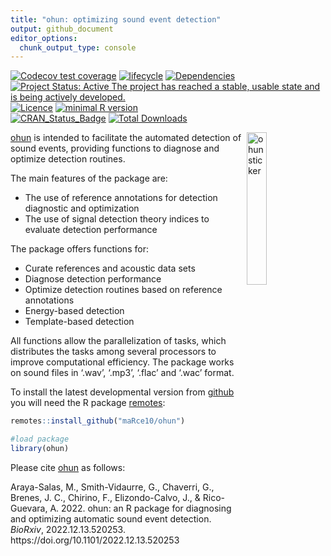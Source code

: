 ```yaml
---
title: "ohun: optimizing sound event detection"
output: github_document
editor_options: 
  chunk_output_type: console
---
```


<!-- README.md is generated from README.Rmd. Please edit that file -->
<!-- badges: start -->
  [![Codecov test coverage](https://codecov.io/gh/maRce10/ohun/branch/master/graph/badge.svg)](https://app.codecov.io/gh/maRce10/ohun?branch=master)
[![lifecycle](https://img.shields.io/badge/lifecycle-maturing-brightgreen.svg)](https://lifecycle.r-lib.org/articles/stages.html) [![Dependencies](https://tinyverse.netlify.com/badge/ohun)](https://cran.r-project.org/package=ohun) 
[![Project Status: Active  The project has reached a stable, usable state and is being actively developed.](https://www.repostatus.org/badges/latest/active.svg)](https://www.repostatus.org/#active) 
[![Licence](https://img.shields.io/badge/https://img.shields.io/badge/licence-GPL--2-blue.svg)](https://www.gnu.org/licenses/gpl-3.0.en.html) 
[![minimal R version](https://img.shields.io/badge/R%3E%3D-`r strsplit(gsub("depends: R \\(|\\)", "", grep("DEPENDS", ignore.case = TRUE, readLines(con = "./DESCRIPTION"), value = TRUE), ignore.case = TRUE), ",")[[1]][1]`-6666ff.svg)](https://cran.r-project.org/)  
[![CRAN_Status_Badge](https://www.r-pkg.org/badges/version/ohun)](https://cran.r-project.org/package=ohun)
[![Total Downloads](https://cranlogs.r-pkg.org/badges/grand-total/ohun)](https://cranlogs.r-pkg.org/badges/grand-total/ohun)
<!-- badges: end -->
  
<img src="vignettes/ohun_sticker.png" alt="ohun sticker" align="right" width = "25%" height="25%"/>

[ohun](https://github.com/maRce10/ohun) is intended to facilitate the automated detection of sound events, providing functions to diagnose and optimize detection routines.

The main features of the package are:
 
   - The use of reference annotations for detection diagnostic and optimization 
   - The use of signal detection theory indices to evaluate detection performance 

The package offers functions for:

   - Curate references and acoustic data sets
   - Diagnose detection performance
   - Optimize detection routines based on reference annotations
   - Energy-based detection
   - Template-based detection
   
All functions allow the parallelization of tasks, which distributes the tasks among several processors to improve computational efficiency. The package works on sound files in '.wav', '.mp3', '.flac' and '.wac' format.


To install the latest developmental version from [github](https://github.com/) you will need the R package [remotes](https://cran.r-project.org/package=remotes):

```r
remotes::install_github("maRce10/ohun")

#load package
library(ohun)

```


Please cite [ohun](https://github.com/maRce10/ohun) as follows:

<div class="csl-entry">Araya-Salas, M., Smith-Vidaurre, G., Chaverri, G., Brenes, J. C., Chirino, F., Elizondo-Calvo, J., &#38; Rico-Guevara, A. 2022. ohun: an R package for diagnosing and optimizing automatic sound event detection. <i>BioRxiv</i>, 2022.12.13.520253. https://doi.org/10.1101/2022.12.13.520253</div>
